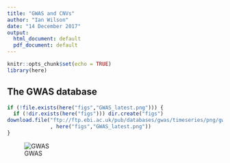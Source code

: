```yaml
---
title: "GWAS and CNVs"
author: "Ian Wilson"
date: "14 December 2017"
output:
  html_document: default
  pdf_document: default
---
```


```r
knitr::opts_chunk$set(echo = TRUE)
library(here)
```

## The GWAS database

```r
if (!file.exists(here("figs","GWAS_latest.png"))) {
  if (!dir.exists(here("figs"))) dir.create("figs")
download.file("ftp://ftp.ebi.ac.uk/pub/databases/gwas/timeseries/png/gwas-diagram_2017-Q3.png"
              , here("figs","GWAS_latest.png"))
}
```
![GWAS](http://ftp.ebi.ac.uk/pub/databases/gwas/timeseries/png/gwas-diagram_2017-Q3.png)



